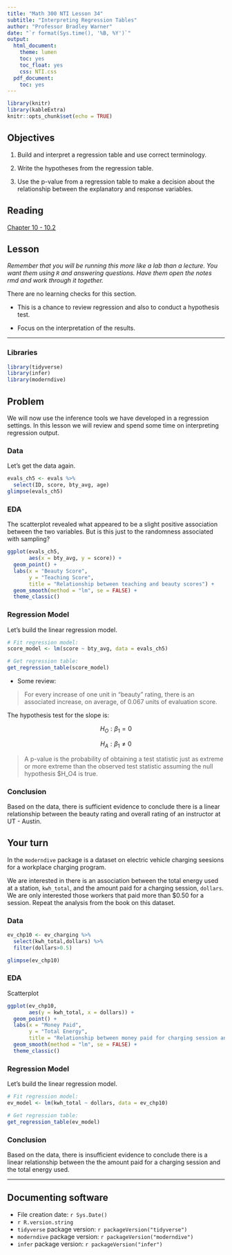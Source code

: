 ```yaml
---
title: "Math 300 NTI Lesson 34"
subtitle: "Interpreting Regression Tables"
author: "Professor Bradley Warner"
date: "`r format(Sys.time(), '%B, %Y')`"
output:
  html_document:
    theme: lumen
    toc: yes
    toc_float: yes
    css: NTI.css
  pdf_document:
    toc: yes
---
```


```r
library(knitr)
library(kableExtra)
knitr::opts_chunk$set(echo = TRUE)
```

## Objectives

1.  Build and interpret a regression table and use correct terminology.

2. Write the hypotheses from the regression table.

3. Use the p-value from a regression table to make a decision about the relationship between the explanatory and response variables.  


## Reading

[Chapter 10 - 10.2](https://moderndive.com/10-inference-for-regression.html)

## Lesson

*Remember that you will be running this more like a lab than a lecture. You want them using `R` and answering questions. Have them open the notes rmd and work through it together.*

There are no learning checks for this section.

-   This is a chance to review regression and also to conduct a hypothesis test.

-   Focus on the interpretation of the results.

------------------------------------------------------------------------

### Libraries

```r
library(tidyverse)
library(infer)
library(moderndive)
```

## Problem

We will now use the inference tools we have developed in a regression settings. In this lesson we will review and spend some time on interpreting regression output.

### Data

Let's get the data again.

```r
evals_ch5 <- evals %>%
  select(ID, score, bty_avg, age)
glimpse(evals_ch5)
```

### EDA

The scatterplot revealed what appeared to be a slight positive association between the two variables. But is this just to the randomness associated with sampling?

```r
ggplot(evals_ch5, 
       aes(x = bty_avg, y = score)) +
  geom_point() +
  labs(x = "Beauty Score", 
       y = "Teaching Score",
       title = "Relationship between teaching and beauty scores") +  
  geom_smooth(method = "lm", se = FALSE) +
  theme_classic()
```
### Regression Model

Let's build the linear regression model.

```r
# Fit regression model:
score_model <- lm(score ~ bty_avg, data = evals_ch5)
```


```r
# Get regression table:
get_regression_table(score_model)
```

- Some review:

> For every increase of one unit in “beauty” rating, there is an associated increase, on average, of 0.067 units of evaluation score.

The hypothesis test for the slope is:

$$
H_O: \beta_1 = 0 
$$

$$
H_A: \beta_1 \neq 0
$$

> A p-value is the probability of obtaining a test statistic just as extreme or more extreme than the observed test statistic assuming the null hypothesis  $H_O4  is true.

### Conclusion 

Based on the data, there is sufficient evidence to conclude there is a linear relationship between the beauty rating and overall rating of an instructor at UT - Austin.

## Your turn

In the `moderndive` package is a dataset on electric vehicle charging seesions for a workplace charging program.

We are interested in there is an association between the total energy used at a station, `kwh_total`, and the amount paid for a charging session, `dollars`. We are only interested those workers that paid more than $0.50 for a session. Repeat the analysis from the book on this dataset. 

### Data

```r
ev_chp10 <- ev_charging %>%
  select(kwh_total,dollars) %>%
  filter(dollars>0.5)
```

```r
glimpse(ev_chp10)
```







### EDA

Scatterplot

```r
ggplot(ev_chp10, 
       aes(y = kwh_total, x = dollars)) +
  geom_point() +
  labs(x = "Money Paid", 
       y = "Total Energy",
       title = "Relationship between money paid for charging session and total energy used") +  
  geom_smooth(method = "lm", se = FALSE) +
  theme_classic()
```  

### Regression Model

Let's build the linear regression model.

```r
# Fit regression model:
ev_model <- lm(kwh_total ~ dollars, data = ev_chp10)
```


```r
# Get regression table:
get_regression_table(ev_model)
```


### Conclusion 

Based on the data, there is insufficient evidence to conclude there is a linear relationship between the the amount paid for a charging session and the total energy used.


***

## Documenting software

-   File creation date: `r Sys.Date()`
-   `r R.version.string`
-   `tidyverse` package version: `r packageVersion("tidyverse")`
-   `moderndive` package version: `r packageVersion("moderndive")`
-   `infer` package version: `r packageVersion("infer")`

